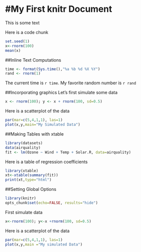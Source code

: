#My First knitr Document
=======================

This is some text 

Here is a code chunk
```r
set.seed(1)
x<-rnorm(100)
mean(x)
```

##Inline Text Computations
```r
time <- format(Sys.time(),"%a %b %d %X %Y")
rand <- rnorm(1)
```

The current time is `r time`. My favorite random number is `r rand`

##Incorporating graphics
Let's first simulate some data
```r
x <- rnorm(100); y <- x + rnorm(100, sd=0.5)
```

Here is a scatterplot of the data
```r
par(mar=c(5,4,1,1), las=1)
plot(x,y,main="My Simulated Data")
```

##Making Tables with xtable

```r
library(datasets)
data(airquality)
fit <- lm(Ozone ~ Wind + Temp + Solar.R, data=airquality)
```

Here is a table of regression coefficients
```r
library(xtable)
xt<-xtable(summary(fit))
print(xt,type="html")
```

##Setting Global Options
```r
library(knitr)
opts_chunk$set(echo=FALSE, results="hide")
```

First simulate data
```r
x<-rnorm(100); y<-x +rnorm(100, sd=0.5)
```

Here is a scatterplot of the data
```r
par(mar=c(5,4,1,1), las=1)
plot(x,y,main ="My simulated Data")
```